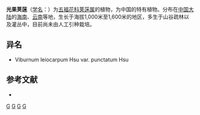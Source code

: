 {{Speciesbox
| taxon = Viburnum leiocarpum
| binomial_authority = Hsu
| subdivision_ranks =[[变种|变种]]
| subdivision =
* 光果荚蒾 ''V. l.'' var. ''leiocarpum''
* [[斑点光果荚蒾|斑点光果荚蒾]] ''V. l.'' var. ''punctatum''
}}

'''光果荚蒾'''（[[学名|学名]]：{{lang|la|''Viburnum leiocarpum''}}）为[[五福花科|五福花科]][[荚蒾属|荚蒾属]]的植物，为中国的特有植物。分布在[[中国大陆|中国大陆]]的[[海南|海南]]、[[云南|云南]]等地，生长于海拔1,000米至1,600米的地区，多生于山谷疏林以及灌丛中，目前尚未由人工引种栽培。

== 异名 ==
* Viburnum leiocarpum Hsu var. punctatum Hsu

== 参考文献 ==
<div class="references-small">
* {{cite web| url =http://www.bioinfo.cn/db05/KmzwSpecies.php?action=view&id=23741| title =光果荚蒾（原变种）| work =《中国高等植物数据库全库》| publisher =中国科学院微生物研究所| author =昆明植物研究所| accessdate =2009-02-25| deadurl =yes| archiveurl =https://web.archive.org/web/20160305065038/http://www.bioinfo.cn/db05/KmzwSpecies.php?action=view&id=23741| archivedate =2016-03-05}}
</div>
{{Taxonbar|from=Q10890472}}

[[Category:荚蒾属|G]]
[[Category:中國特有植物|G]]
[[Category:云南植物|G]]
[[Category:海南植物|G]]